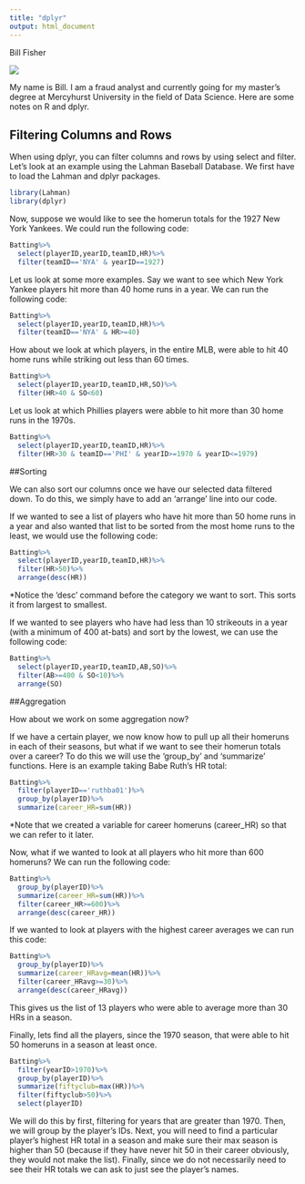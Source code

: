 ```yaml
---
title: "dplyr"
output: html_document
---
```

Bill Fisher

![](profilepic.PNG)

My name is Bill. I am a fraud analyst and currently going for my master's degree at Mercyhurst University in the field of Data Science.  Here are some notes on R and dplyr.

## Filtering Columns and Rows

When using dplyr, you can filter columns and rows by using select and filter. Let's look at an example using the Lahman Baseball Database. We first have to load the Lahman and dplyr packages.

```r
library(Lahman)
library(dplyr)
```

Now, suppose we would like to see the homerun totals for the 1927 New York Yankees. We could run the following code:

```r
Batting%>%
  select(playerID,yearID,teamID,HR)%>%
  filter(teamID=='NYA' & yearID==1927)
```

Let us look at some more examples.  Say we want to see which New York Yankee players hit more than 40 home runs in a year. We can run the following code:

```r
Batting%>%
  select(playerID,yearID,teamID,HR)%>%
  filter(teamID=='NYA' & HR>=40)
```

How about we look at which players, in the entire MLB, were able to hit 40 home runs while striking out less than 60 times.

```r
Batting%>%
  select(playerID,yearID,teamID,HR,SO)%>%
  filter(HR>40 & SO<60)
```

Let us look at which Phillies players were abble to hit more than 30 home runs in the 1970s.

```r
Batting%>%
  select(playerID,yearID,teamID,HR)%>%
  filter(HR>30 & teamID=='PHI' & yearID>=1970 & yearID<=1979)
```

##Sorting

We can also sort our columns once we have our selected data filtered down.  To do this, we simply have to add an 'arrange' line into our code.

If we wanted to see a list of players who have hit more than 50 home runs in a year and also wanted that list to be sorted from the most home runs to the least, we would use the following code:

```r
Batting%>%
  select(playerID,yearID,teamID,HR)%>%
  filter(HR>50)%>%
  arrange(desc(HR))
```

*Notice the 'desc' command before the category we want to sort.  This sorts it from largest to smallest.

If we wanted to see players who have had less than 10 strikeouts in a year (with a minimum of 400 at-bats) and sort by the lowest, we can use the following code:

```r
Batting%>%
  select(playerID,yearID,teamID,AB,SO)%>%
  filter(AB>=400 & SO<10)%>%
  arrange(SO)
```

##Aggregation

How about we work on some aggregation now?

If we have a certain player, we now know how to pull up all their homeruns in each of their seasons, but what if we want to see their homerun totals over a career? To do this we will use the 'group_by' and 'summarize' functions.  Here is an example taking Babe Ruth's HR total:

```r
Batting%>%
  filter(playerID=='ruthba01')%>%
  group_by(playerID)%>%
  summarize(career_HR=sum(HR))
```

*Note that we created a variable for career homeruns (career_HR) so that we can refer to it later.

Now, what if we wanted to look at all players who hit more than 600 homeruns? We can run the following code:

```r
Batting%>%
  group_by(playerID)%>%
  summarize(career_HR=sum(HR))%>%
  filter(career_HR>=600)%>%
  arrange(desc(career_HR))
```

If we wanted to look at players with the highest career averages we can run this code:

```r
Batting%>%
  group_by(playerID)%>%
  summarize(career_HRavg=mean(HR))%>%
  filter(career_HRavg>=30)%>%
  arrange(desc(career_HRavg))
```

This gives us the list of 13 players who were able to average more than 30 HRs in a season.

Finally, lets find all the players, since the 1970 season, that were able to hit 50 homeruns in a season at least once.

```r
Batting%>%
  filter(yearID>1970)%>%
  group_by(playerID)%>%
  summarize(fiftyclub=max(HR))%>%
  filter(fiftyclub>50)%>%
  select(playerID)
```

We will do this by first, filtering for years that are greater than 1970.  Then, we will group by the player's IDs.  Next, you will need to find a particular player's highest HR total in a season and make sure their max season is higher than 50 (because if they have never hit 50 in their career obviously, they would not make the list).  Finally, since we do not necessarily need to see their HR totals we can ask to just see the player's names.